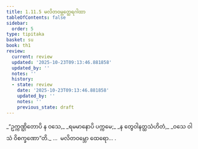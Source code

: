 ```yaml
---
title: 1.11.5 မလိတဝမ္ဘတ္ထေရဂါထာ
tableOfContents: false
sidebar:
  order: 5
type: tipitaka
basket: su
book: th1
review:
  current: review
  updated: '2025-10-23T09:13:46.881858'
  updated_by: ''
  notes: ''
  history:
  - state: review
    date: '2025-10-23T09:13:46.881858'
    updated_by: ''
    notes: ''
    previous_state: draft
---
```



<ReviewStatus review={frontmatter.review} showDetails={true} />

<HypothesisAnnotation frontmatter={frontmatter} />

<DynamicBreadcrumb />

<Division number="105" book="th1" e="ch" v="19" p="242">

<Paragraph number="235" type="verses" book="th1">
_“ဥက္ကဏ္ဌိတောပိ န ဝသေ,_  
_ရမမာနောပိ ပက္ကမေ;_  
_န တွေဝါနတ္ထသံဟိတံ,_  
_ဝသေ ဝါသံ ဝိစက္ခဏော”တိ._  


</Paragraph>
</Division>

<Paragraph number="236" type="center" book="th1">
…  မလိတဝမ္ဘော ထေရော… .
</Paragraph>